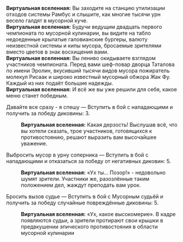 {{Диалог Начало}}
:'''Виртуальная вселенная:''' Вы заходите на станцию утилизации отходов системы Рамбус и слышите, как многие тысячи урн весело галдят в мусорной куче.
:'''Виртуальная вселенная:''' Будучи ведущим двадцать первого чемпионата по мусорной кулинарии, вы видите на табло недоеденные крылатые галовианские бургеры, валюту неизвестной системы и кипы мусора, бросаемые зрителями вместо цветов в знак восхищения вами.
:'''Виртуальная вселенная:''' Вы лениво окидываете взглядом участников чемпионата. Перед вами шеф-повар дворца Таталова по имени Эролин, вкусивший тысячи видов мусора пожиратель молекул Рисаак и широко известный мусорный обжора Жак Фу. Каждый из них подаёт большие надежды.
:'''Виртуальная вселенная:''' И всё же вы уже решили для себя, какое меню станет победным.
:{{Диалог|Звезда}} Давайте все сразу - я спешу &mdash; Вступить в бой с нападающими и получить за победу диковины: 3.
::'''Виртуальная вселенная:''' Какая дерзость! Выслушав всё, что вы хотели сказать, трое участников, готовящихся к противостоянию, решают выразить вам высочайшее уважение.
:{{Диалог|Звезда}} Выбросить мусор в урну соперника &mdash; Вступить в бой с нападающими и отказаться за победу от негативных диковин: 5.
::'''Виртуальная вселенная:''' «Ух ты... Позор!» - недовольно шумят зрители. Участники же, разозлённые таким положением дел, жаждут преподать вам урок.
:{{Диалог|Звезда}} Бросить вызов судье &mdash; Вступить в бой с Мусорным судьёй и получить за победу случайные повреждённые диковины: 5.
::'''Виртуальная вселенная:''' «Ух, какое высокомерие». В кадре появляются судьи, а зрители протирают свои крышки в предвкушении эпического противостояния в области мусорной кулинарии
{{Диалог Конец}}